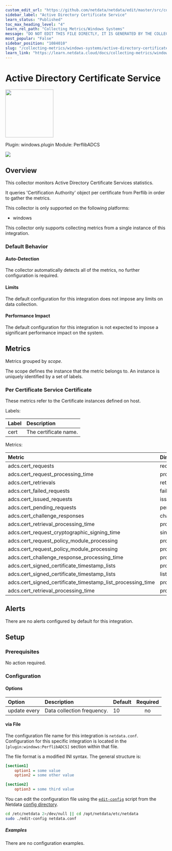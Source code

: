 ```yaml
---
custom_edit_url: "https://github.com/netdata/netdata/edit/master/src/collectors/windows.plugin/metadata.yaml"
sidebar_label: "Active Directory Certificate Service"
learn_status: "Published"
toc_max_heading_level: "4"
learn_rel_path: "Collecting Metrics/Windows Systems"
message: "DO NOT EDIT THIS FILE DIRECTLY, IT IS GENERATED BY THE COLLECTOR'S metadata.yaml FILE"
most_popular: "False"
sidebar_position: "1084010"
slug: "/collecting-metrics/windows-systems/active-directory-certificate-service"
learn_link: "https://learn.netdata.cloud/docs/collecting-metrics/windows-systems/active-directory-certificate-service"
---
```



# Active Directory Certificate Service


<img src="https://netdata.cloud/img/windows.svg" width="150"/>


Plugin: windows.plugin
Module: PerflibADCS

<img src="https://img.shields.io/badge/maintained%20by-Netdata-%2300ab44" />

## Overview

This collector monitors Active Directory Certificate Services statistics.


It queries 'Certification Authority' object per certificate from Perflib in order to gather the metrics.


This collector is only supported on the following platforms:

- windows

This collector only supports collecting metrics from a single instance of this integration.


### Default Behavior

#### Auto-Detection

The collector automatically detects all of the metrics, no further configuration is required.


#### Limits

The default configuration for this integration does not impose any limits on data collection.

#### Performance Impact

The default configuration for this integration is not expected to impose a significant performance impact on the system.

## Metrics

Metrics grouped by *scope*.

The scope defines the instance that the metric belongs to. An instance is uniquely identified by a set of labels.



### Per Certificate Service Certificate

These metrics refer to the Certificate instances defined on host.

Labels:

| Label      | Description     |
|:-----------|:----------------|
| cert | The certificate name. |

Metrics:

| Metric | Dimensions | Unit |
|:------|:----------|:----|
| adcs.cert_requests | requests | requests/s |
| adcs.cert_request_processing_time | processing_times | seconds |
| adcs.cert_retrievals | retrievals | retrievals/s |
| adcs.cert_failed_requests | failed | requests/s |
| adcs.cert_issued_requests | issued | requests/s |
| adcs.cert_pending_requests | pending | requests/s |
| adcs.cert_challenge_responses | challenge | responses/s |
| adcs.cert_retrieval_processing_time | processing_time | seconds |
| adcs.cert_request_cryptographic_signing_time | singing_time | seconds |
| adcs.cert_request_policy_module_processing | processing_time | seconds |
| adcs.cert_request_policy_module_processing | processing_time | seconds |
| adcs.cert_challenge_response_processing_time | processing_time | seconds |
| adcs.cert_signed_certificate_timestamp_lists | processing_time | lists/s |
| adcs.cert_signed_certificate_timestamp_lists | lists | lists/s |
| adcs.cert_signed_certificate_timestamp_list_processing_time | processing_time | seconds |
| adcs.cert_retrieval_processing_time | processing_time | seconds |



## Alerts

There are no alerts configured by default for this integration.


## Setup


### Prerequisites

No action required.

### Configuration

#### Options





| Option | Description | Default | Required |
|:-----|:------------|:--------|:---------:|
| update every | Data collection frequency. | 10 | no |




#### via File

The configuration file name for this integration is `netdata.conf`.
Configuration for this specific integration is located in the `[plugin:windows:PerflibADCS]` section within that file.

The file format is a modified INI syntax. The general structure is:

```ini
[section1]
    option1 = some value
    option2 = some other value

[section2]
    option3 = some third value
```
You can edit the configuration file using the [`edit-config`](/docs/netdata-agent/configuration#edit-a-configuration-file-using-edit-config) script from the
Netdata [config directory](/docs/netdata-agent/configuration#the-netdata-config-directory).

```bash
cd /etc/netdata 2>/dev/null || cd /opt/netdata/etc/netdata
sudo ./edit-config netdata.conf
```

##### Examples
There are no configuration examples.


